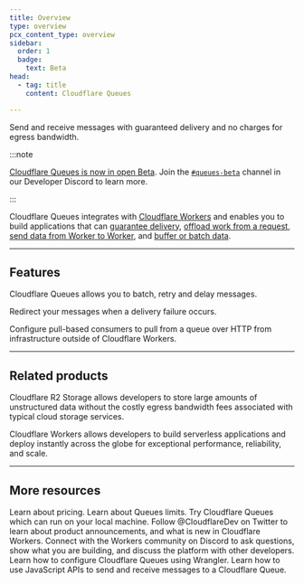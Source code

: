 ```yaml
---
title: Overview
type: overview
pcx_content_type: overview
sidebar:
  order: 1
  badge:
    text: Beta
head:
  - tag: title
    content: Cloudflare Queues

---
```



<Description>


Send and receive messages with guaranteed delivery and no charges for egress bandwidth.


</Description>

<Plan type="paid" />

:::note


[Cloudflare Queues is now in open Beta](https://blog.cloudflare.com/cloudflare-queues-open-beta/). Join the [`#queues-beta`](https://discord.cloudflare.com) channel in our Developer Discord to learn more.


:::

Cloudflare Queues integrates with [Cloudflare Workers](/workers/) and enables you to build applications that can [guarantee delivery](/queues/reference/delivery-guarantees/), [offload work from a request](/queues/reference/how-queues-works/), [send data from Worker to Worker](/queues/configuration/configure-queues/), and [buffer or batch data](/queues/configuration/batching-retries/).

***

## Features

<Feature header="Batching, Retries and Delays" href="/queues/configuration/batching-retries/">

Cloudflare Queues allows you to batch, retry and delay messages.


</Feature>

<Feature header="Dead Letter Queues" href="/queues/configuration/dead-letter-queues/">

Redirect your messages when a delivery failure occurs.


</Feature>

<Feature header="Pull consumers" href="/queues/configuration/pull-consumers/">

Configure pull-based consumers to pull from a queue over HTTP from infrastructure outside of Cloudflare Workers.


</Feature>

***

## Related products

<RelatedProduct header="R2" href="/r2/" product="r2">

Cloudflare R2 Storage allows developers to store large amounts of unstructured data without the costly egress bandwidth fees associated with typical cloud storage services.


</RelatedProduct>

<RelatedProduct header="Workers" href="/workers/" product="workers">

Cloudflare Workers allows developers to build serverless applications and deploy instantly across the globe for exceptional performance, reliability, and scale.


</RelatedProduct>

***

## More resources

<CardGrid>

<LinkTitleCard title="Pricing" href="/queues/platform/pricing/" icon="seti:shell">
Learn about pricing.
</LinkTitleCard>

<LinkTitleCard title="Limits" href="/queues/platform/limits/" icon="document">
Learn about Queues limits.
</LinkTitleCard>

<LinkTitleCard title="Try the Demo" href="https://github.com/Electroid/queues-demo#cloudflare-queues-demo" icon="open-book">
Try Cloudflare Queues which can run on your local machine.
</LinkTitleCard>

<LinkTitleCard title="@CloudflareDev" href="https://x.com/cloudflaredev" icon="x.com">
Follow @CloudflareDev on Twitter to learn about product announcements, and what is new in Cloudflare Workers.
</LinkTitleCard>

<LinkTitleCard title="Developer Discord" href="https://discord.cloudflare.com" icon="discord">
Connect with the Workers community on Discord to ask questions, show what you are building, and discuss the platform with other developers.
</LinkTitleCard>

<LinkTitleCard title="Configuration" href="/queues/configuration/configure-queues/" icon="open-book">
Learn how to configure Cloudflare Queues using Wrangler.
</LinkTitleCard>

<LinkTitleCard title="JavaScript APIs" href="/queues/configuration/javascript-apis/" icon="open-book">
Learn how to use JavaScript APIs to send and receive messages to a Cloudflare Queue.
</LinkTitleCard>

</CardGrid>
